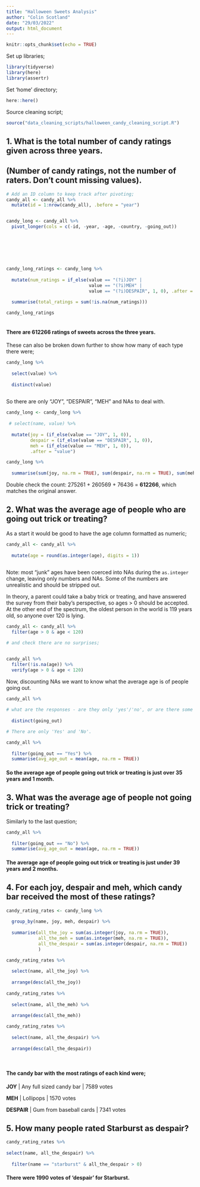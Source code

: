 ```yaml
---
title: "Halloween Sweets Analysis"
author: "Colin Scotland"
date: "29/03/2022"
output: html_document
---
```


```r
knitr::opts_chunk$set(echo = TRUE)
```

Set up libraries;
```r
library(tidyverse)
library(here)
library(assertr)
```

Set 'home' directory;
```r
here::here()
```

Source cleaning script;

```r
source("data_cleaning_scripts/halloween_candy_cleaning_script.R")
```

## 1. What is the total number of candy ratings given across three years.
## (Number of candy ratings, not the number of raters.  Don't count missing values).

```r
# Add an ID column to keep track after pivoting;
candy_all <- candy_all %>% 
  mutate(id = 1:nrow(candy_all), .before = "year")


candy_long <- candy_all %>% 
  pivot_longer(cols = c(-id, -year, -age, -country, -going_out))







candy_long_ratings <- candy_long %>% 
  
  mutate(num_ratings = if_else(value == "(?i)JOY" |
                               value == "(?i)MEH" |
                               value == "(?i)DESPAIR", 1, 0), .after = "value") %>% 
  
  summarise(total_ratings = sum(!is.na(num_ratings)))

candy_long_ratings
  
```

#### There are **612266** ratings of sweets across the three years.  

These can also be broken down further to show how many of each type there were;

```r
candy_long %>% 
  
  select(value) %>% 
  
  distinct(value)
  
```

So there are only "JOY", "DESPAIR", "MEH" and NAs to deal with.

```r
candy_long <- candy_long %>% 
  
 # select(name, value) %>% 
  
  mutate(joy = (if_else(value == "JOY", 1, 0)), 
         despair = (if_else(value == "DESPAIR", 1, 0)), 
         meh = (if_else(value == "MEH", 1, 0)), 
         .after = "value") 

candy_long %>% 
  
  summarise(sum(joy, na.rm = TRUE), sum(despair, na.rm = TRUE), sum(meh, na.rm = TRUE))


```

Double check the count: 275261 + 260569 + 76436 = **612266**, which matches the original answer.


## 2.  What was the average age of people who are going out trick or treating?

As a start it would be good to have the age column formatted as numeric;
```r
candy_all <- candy_all %>% 
  
  mutate(age = round(as.integer(age), digits = 1)) 
  

```
Note: most "junk" ages have been coerced into NAs during the `as.integer` change, leaving
only numbers and NAs.  Some of the numbers are unrealistic and should be stripped out.

In theory, a parent could take a baby trick or treating, and have answered the survey 
from their baby's perspective, so ages > 0 should be accepted.  At the other end of the 
spectrum, the oldest person in the world is 119 years old, so anyone over 120 is lying. 

```r
candy_all <- candy_all %>% 
  filter(age > 0 & age < 120)

# and check there are no surprises;


candy_all %>% 
  filter(!is.na(age)) %>% 
  verify(age > 0 & age < 120) 
```

Now, discounting NAs we want to know what the average age is of people going out.

```r
candy_all %>% 
  
# what are the responses - are they only 'yes'/'no', or are there some oddities or colloquialisms in there?
  
  distinct(going_out)

# There are only 'Yes' and 'No'.

candy_all %>% 
  
  filter(going_out == "Yes") %>% 
  summarise(avg_age_out = mean(age, na.rm = TRUE))
```

#### So the average age of people going out trick or treating is just over **35 years and 1 month**.

## 3. What was the average age of people **not** going trick or treating?

Similarly to the last question;

```r
candy_all %>% 
  
  filter(going_out == "No") %>% 
  summarise(avg_age_out = mean(age, na.rm = TRUE))
```

#### The average age of people going out trick or treating is just under **39 years and 2 months**.

## 4. For each joy, despair and meh, which candy bar received the most of these ratings?


```r

candy_rating_rates <- candy_long %>% 
  
  group_by(name, joy, meh, despair) %>% 
  
  summarise(all_the_joy = sum(as.integer(joy, na.rm = TRUE)), 
            all_the_meh = sum(as.integer(meh, na.rm = TRUE)), 
            all_the_despair = sum(as.integer(despair, na.rm = TRUE))
            )

candy_rating_rates %>% 
  
  select(name, all_the_joy) %>% 
  
  arrange(desc(all_the_joy))
  
candy_rating_rates %>% 
  
  select(name, all_the_meh) %>% 
  
  arrange(desc(all_the_meh))

candy_rating_rates %>% 
  
  select(name, all_the_despair) %>% 
  
  arrange(desc(all_the_despair))
 
  
```

#### The candy bar with the most ratings of each kind were;

**JOY**       | Any full sized candy bar    | 7589 votes

**MEH**       | Lollipops                   | 1570 votes

**DESPAIR**   | Gum from baseball cards     | 7341 votes

## 5. How many people rated Starburst as despair?

```r
candy_rating_rates %>% 
  
select(name, all_the_despair) %>% 
  
  filter(name == "starburst" & all_the_despair > 0)
```

#### There were **1990 votes of 'despair'** for Starburst.

